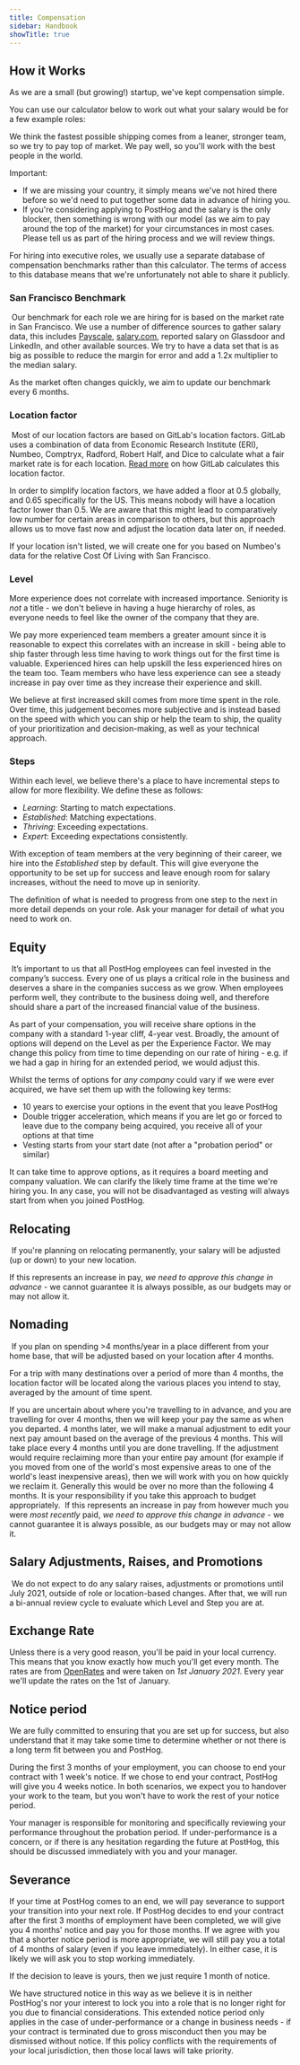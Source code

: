 ```yaml
---
title: Compensation
sidebar: Handbook
showTitle: true
---
```


## How it Works

As we are a small (but growing!) startup, we've kept compensation simple.

You can use our calculator below to work out what your salary would be for a few example roles:

<CompensationCalculator />

We think the fastest possible shipping comes from a leaner, stronger team, so we try to pay top of market. We pay well, so you'll work with the best people in the world.

Important:

-   If we are missing your country, it simply means we've not hired there before so we'd need to put together some data in advance of hiring you.
-   If you're considering applying to PostHog and the salary is the only blocker, then something is wrong with our model (as we aim to pay around the top of the market) for your circumstances in most cases. Please tell us as part of the hiring process and we will review things.

For hiring into executive roles, we usually use a separate database of compensation benchmarks rather than this calculator. The terms of access to this database means that we're unfortunately not able to share it publicly.

### San Francisco Benchmark

​
Our benchmark for each role we are hiring for is based on the market rate in San Francisco. We use a number of difference sources to gather salary data, this includes [Payscale](https://www.payscale.com/), [salary.com](https://www.salary.com/), reported salary on Glassdoor and LinkedIn, and other available sources. We try to have a data set that is as big as possible to reduce the margin for error and add a 1.2x multiplier to the median salary. 

As the market often changes quickly, we aim to update our benchmark every 6 months. 

### Location factor

​
Most of our location factors are based on GitLab's location factors. GitLab uses a combination of data from Economic Research Institute (ERI), Numbeo, Comptryx, Radford, Robert Half, and Dice to calculate what a fair market rate is for each location. [Read more](https://about.gitlab.com/handbook/total-rewards/compensation/compensation-calculator/#calculating-location-factors) on how GitLab calculates this location factor. 

In order to simplify location factors, we have added a floor at 0.5 globally, and 0.65 specifically for the US. This means nobody will have a location factor lower than 0.5. We are aware that this might lead to comparatively low number for certain areas in comparison to others, but this approach allows us to move fast now and adjust the location data later on, if needed. 

If your location isn't listed, we will create one for you based on Numbeo's data for the relative Cost Of Living with San Francisco.
​

### Level

More experience does not correlate with increased importance. Seniority is _not_ a title - we don't believe in having a huge hierarchy of roles, as everyone needs to feel like the owner of the company that they are.

We pay more experienced team members a greater amount since it is reasonable to expect this correlates with an increase in skill - being able to ship faster through less time having to work things out for the first time is valuable. Experienced hires can help upskill the less experienced hires on the team too. Team members who have less experience can see a steady increase in pay over time as they increase their experience and skill.

We believe at first increased skill comes from more time spent in the role. Over time, this judgement becomes more subjective and is instead based on the speed with which you can ship or help the team to ship, the quality of your prioritization and decision-making, as well as your technical approach.

### Steps

Within each level, we believe there's a place to have incremental steps to allow for more flexibility. We define these as follows:

- *Learning*: Starting to match expectations.
- *Established*: Matching expectations.
- *Thriving*: Exceeding expectations.
- *Expert*: Exceeding expectations consistently.

With exception of team members at the very beginning of their career, we hire into the *Established* step by default. This will give everyone the opportunity to be set up for success and leave enough room for salary increases, without the need to move up in seniority. 

The definition of what is needed to progress from one step to the next in more detail depends on your role. Ask your manager for detail of what you need to work on.

## Equity
​
It’s important to us that all PostHog employees can feel invested in the company’s success. Every one of us plays a critical role in the business and deserves a share in the companies success as we grow. When employees perform well, they contribute to the business doing well, and therefore should share a part of the increased financial value of the business.

As part of your compensation, you will receive share options in the company with a standard 1-year cliff, 4-year vest. Broadly, the amount of options will depend on the Level as per the Experience Factor. We may change this policy from time to time depending on our rate of hiring - e.g. if we had a gap in hiring for an extended period, we would adjust this.

Whilst the terms of options for _any company_ could vary if we were ever acquired, we have set them up with the following key terms:

-   10 years to exercise your options in the event that you leave PostHog
-   Double trigger acceleration, which means if you are let go or forced to leave due to the company being acquired, you receive all of your options at that time
-   Vesting starts from your start date (not after a "probation period" or similar)

It can take time to approve options, as it requires a board meeting and company valuation. We can clarify the likely time frame at the time we're hiring you. In any case, you will not be disadvantaged as vesting will always start from when you joined PostHog.

## Relocating

​
If you're planning on relocating permanently, your salary will be adjusted (up or down) to your new location.

If this represents an increase in pay, _we need to approve this change in advance_ - we cannot guarantee it is always possible, as our budgets may or may not allow it.
​

## Nomading

​
If you plan on spending >4 months/year in a place different from your home base, that will be adjusted based on your location after 4 months.

For a trip with many destinations over a period of more than 4 months, the location factor will be located along the various places you intend to stay, averaged by the amount of time spent.

If you are uncertain about where you're travelling to in advance, and you are travelling for over 4 months, then we will keep your pay the same as when you departed. 4 months later, we will make a manual adjustment to edit your next pay amount based on the average of the previous 4 months. This will take place every 4 months until you are done travelling. If the adjustment would require reclaiming more than your entire pay amount (for example if you moved from one of the world's most expensive areas to one of the world's least inexpensive areas), then we will work with you on how quickly we reclaim it. Generally this would be over no more than the following 4 months. It is your responsibility if you take this approach to budget appropriately.
​
If this represents an increase in pay from however much you were _most recently_ paid, _we need to approve this change in advance_ - we cannot guarantee it is always possible, as our budgets may or may not allow it.

## Salary Adjustments, Raises, and Promotions

​
We do not expect to do any salary raises, adjustments or promotions until July 2021, outside of role or location-based changes. After that, we will run a bi-annual review cycle to evaluate which Level and Step you are at.

## Exchange Rate

Unless there is a very good reason, you'll be paid in your local currency. This means that you know exactly how much you'll get every month. The rates are from [OpenRates](https://openrates.io/) and were taken on *1st January 2021*. Every year we'll update the rates on the 1st of January.

## Notice period

We are fully committed to ensuring that you are set up for success, but also understand that it may take some time to determine whether or not there is a long term fit between you and PostHog. 

During the first 3 months of your employment, you can choose to end your contract with 1 week's notice. If we chose to end your contract, PostHog will give you 4 weeks notice. In both scenarios, we expect you to handover your work to the team, but you won't have to work the rest of your notice period. 

Your manager is responsible for monitoring and specifically reviewing your performance throughout the probation period. If under-performance is a concern, or if there is any hesitation regarding the future at PostHog, this should be discussed immediately with you and your manager. 

## Severance

If your time at PostHog comes to an end, we will pay severance to support your transition into your next role. If PostHog decides to end your contract after the first 3 months of employment have been completed, we will give you 4 months' notice and pay you for those months. If we agree with you that a shorter notice period is more appropriate, we will still pay you a total of 4 months of salary (even if you leave immediately). In either case, it is likely we will ask you to stop working immediately. 

If the decision to leave is yours, then we just require 1 month of notice.

We have structured notice in this way as we believe it is in neither PostHog's nor your interest to lock you into a role that is no longer right for you due to financial considerations. This extended notice period only applies in the case of under-performance or a change in business needs - if your contract is terminated due to gross misconduct then you may be dismissed without notice. If this policy conflicts with the requirements of your local jurisdiction, then those local laws will take priority.
